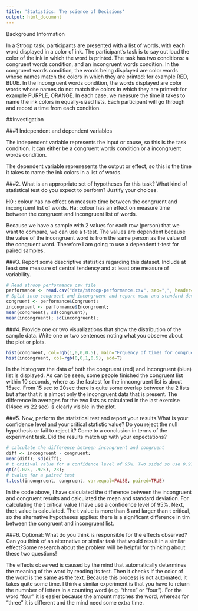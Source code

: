 ```yaml
---
title: 'Statistics: The science of Decisions'
output: html_document
---
```


Background Information

In a Stroop task, participants are presented with a list of words, with each word displayed in a color of ink. The participant’s task is to say out loud the color of the ink in which the word is printed. The task has two conditions: a congruent words condition, and an incongruent words condition. In the congruent words condition, the words being displayed are color words whose names match the colors in which they are printed: for example RED, BLUE. In the incongruent words condition, the words displayed are color words whose names do not match the colors in which they are printed: for example PURPLE, ORANGE. In each case, we measure the time it takes to name the ink colors in equally-sized lists. Each participant will go through and record a time from each condition.

##Investigation

###1 Independent and dependent variables

The independent variable represents the input or cause, so this is the task condition. It can either be a congruent words condition or a incongruent words condition.

The dependent variable reprenesents the output or effect, so this is the time it takes to name the ink colors in a list of words.

###2. What is an appropriate set of hypotheses for this task? What kind of statistical test do you expect to perform? Justify your choices.

H0 : colour has no effect on measure time between the congruent and incongruent list of words.
Ha: colour has an effect on measure time between the congruent and incongruent list of words.

Because we have a sample with 2 values for each row (person) that we want to compare, we can use a t-test. The values are dependent because the value of the incongruent word is from the same person as the value of the congruent word. Therefore I am going to use a dependent t-test for paired samples.

###3. Report some descriptive statistics regarding this dataset. Include at least one measure of central tendency and at least one measure of variability.


```r
# Read stroop performance csv file
performance <- read.csv("data/stroop-performance.csv", sep=",", header=TRUE);
# Split into congruent and incongruent and report mean and standard deviation
congruent <- performance$Congruent;
incongruent <- performance$Incongruent;
mean(congruent); sd(congruent);
mean(incongruent); sd(incongruent);
```


###4. Provide one or two visualizations that show the distribution of the sample data. Write one or two sentences noting what you observe about the plot or plots.

```r
hist(congruent, col=rgb(1,0,0,0.5), main="Frquency of times for congruent vs incongruent word list", xlab="Time (s)")
hist(incongruent, col=rgb(0,0,1,0.5), add=T)
```

In the histogram the data of both the congruent (red) and incongruent (blue) list is displayed. As can be seen, some people finished
the congruent list within 10 seconds, where as the fastest for the inncongruent list is about 15sec. From 15 sec to 20sec
there is quite some overlap between the 2 lists but after that it is almost only the incongruent data that is present.
The difference in averages for the two lists as calculated in the last exercise (14sec vs 22 sec) is clearly visible in the plot.

###5. Now, perform the statistical test and report your results.What is your confidence level and your critical statistic value? Do you reject the null hypothesis or fail to reject it? Come to a conclusion in terms of the experiment task. Did the results match up with your expectations?

```r
# calculate the difference between incongruent and congruent
diff <- incongruent - congruent;
mean(diff); sd(diff);
# t critival value for a confidence level of 95%. Two sided so use 0.975
qt(c(.025, .975), 23);
# tvalue for a paired test
t.test(incongruent, congruent, var.equal=FALSE, paired=TRUE)
```

In the code above, I have calculated the difference between the incongruent and congruent results and calculated the mean and standard deviation. For calculating the t critical value I have use a confidence level of 95%. Next, the t value is calculated. The t value is more than 8 and larger than t critical, so the alternative hypotheses applies: there is a significant difference in tim between the congruent and incongruent list.

###6. Optional: What do you think is responsible for the effects observed? Can you think of an alternative or similar task that would result in a similar effect?Some research about the problem will be helpful for thinking about these two questions!

The effects observed is caused by the mind that automatically determines the meaning of the word by reading its test. Then it checks if the color of the word is the same as the text. Because this process is not automated, it takes quite some time.
I think a similar experiment is that you have to return the numnber of letters in a counting word (e.g. "three" or "four"). For the word "four" it is easier because the amount matches the word, whereas for "three" it is different and the mind need some extra time.


